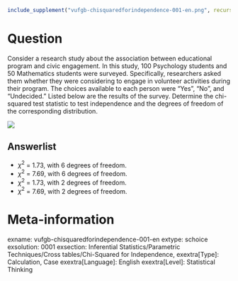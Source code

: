 ```r
include_supplement("vufgb-chisquaredforindependence-001-en.png", recursive = TRUE)
```

Question
========
Consider a research study about the association between educational program and civic engagement. In this study, 100 Psychology students and 50 Mathematics students were surveyed. Specifically, researchers asked them whether they were considering to engage in volunteer activities during their program. The choices available to each person were "Yes", "No", and "Undecided." Listed below are the results of the survey. Determine the chi-squared test statistic to test independence and the degrees of freedom of the corresponding distribution. 

![](vufgb-chisquaredforindependence-001-en.png)

Answerlist
----------
* $χ^2$ = 1.73, with 6 degrees of freedom.
* $χ^2$ = 7.69, with 6 degrees of freedom.
* $χ^2$ = 1.73, with 2 degrees of freedom.
* $χ^2$ = 7.69, with 2 degrees of freedom.

Meta-information
================
exname: vufgb-chisquaredforindependence-001-en
extype: schoice
exsolution: 0001
exsection: Inferential Statistics/Parametric Techniques/Cross tables/Chi-Squared for Independence, 
exextra[Type]: Calculation, Case
exextra[Language]: English
exextra[Level]: Statistical Thinking

